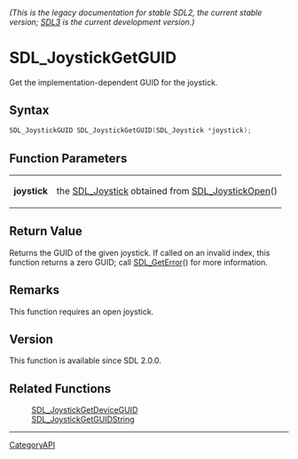 ====== (This is the legacy documentation for stable SDL2, the current stable version; [https://wiki.libsdl.org/SDL3/ SDL3] is the current development version.) ======
= SDL_JoystickGetGUID =

Get the implementation-dependent GUID for the joystick.

== Syntax ==

<syntaxhighlight lang='c'>
SDL_JoystickGUID SDL_JoystickGetGUID(SDL_Joystick *joystick);
</syntaxhighlight>

== Function Parameters ==

{|
|'''joystick'''
|the [[SDL_Joystick]] obtained from [[SDL_JoystickOpen]]()
|}

== Return Value ==

Returns the GUID of the given joystick. If called on an invalid index, this
function returns a zero GUID; call [[SDL_GetError]]() for more information.

== Remarks ==

This function requires an open joystick.

== Version ==

This function is available since SDL 2.0.0.

== Related Functions ==

:[[SDL_JoystickGetDeviceGUID]]
:[[SDL_JoystickGetGUIDString]]

----
[[CategoryAPI]]


